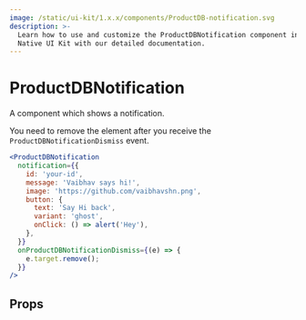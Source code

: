 ```yaml
---
image: /static/ui-kit/1.x.x/components/ProductDB-notification.svg
description: >-
  Learn how to use and customize the ProductDBNotification component in ProductDB's React
  Native UI Kit with our detailed documentation.
---
```


# ProductDBNotification

A component which shows a notification.

You need to remove the element after you receive the `ProductDBNotificationDismiss`
event.

```jsx
<ProductDBNotification
  notification={{
    id: 'your-id',
    message: 'Vaibhav says hi!',
    image: 'https://github.com/vaibhavshn.png',
    button: {
      text: 'Say Hi back',
      variant: 'ghost',
      onClick: () => alert('Hey'),
    },
  }}
  onProductDBNotificationDismiss={(e) => {
    e.target.remove();
  }}
/>
```

## Props

<PropsTable of="ProductDB-notification" />

<head>
  <title>React Native UI Kit ProductDBNotification</title>
</head>
